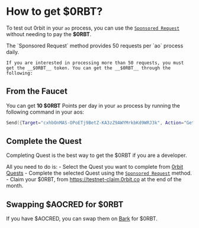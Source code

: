 
# How to get $0RBT?

To test out 0rbit in your `ao` process, you can use the [`Sponsored Request`](/developer/get-request#sponsored-request) without needing to pay the __$0RBT__.

<Callout type="info" emoji="ℹ️">
    The `Sponsored Request` method provides 50 requests per `ao` process daily.

    If you are interested in processing more than 50 requests, you must get the __$0RBT__ token. You can get the __$0RBT__ through the following:
</Callout>

## From the Faucet 

You can get __10 $0RBT__ Points per day in your `ao` process by running the following command in your aos:
```lua
Send({Target="cxhbOnMAS-OPoETj9BetZ-KA3zZ9AWYMrkbKd9WRJ3k", Action="Get-Drop"})
```

## Complete the Quest

Completing Quest is the best way to get the $0RBT if you are a developer. 

All you need to do is:
    - Select the Quest you want to complete from [0rbit Quests](https://0rbit.co/quests)
    - Complete the selected Quest using the [`Sponsored Request`](/developer/get-request#sponsored-request) method.
    - Claim your $0RBT, from https://testnet-claim.0rbit.co at the end of the month.

## Swapping $AOCRED for $0RBT

If you have $AOCRED, you can swap them on [Bark](https://bark.arweave.dev) for $0RBT.